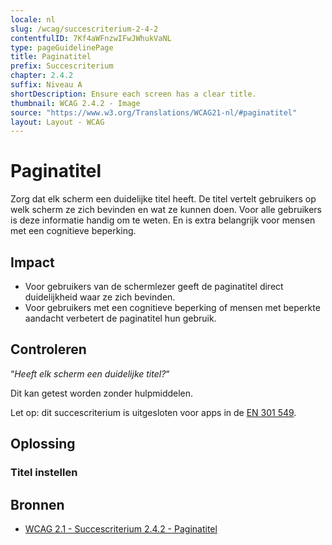 ```yaml
---
locale: nl
slug: /wcag/succescriterium-2-4-2
contentfulID: 7Kf4aWFnzwIFwJWhukVaNL
type: pageGuidelinePage
title: Paginatitel
prefix: Succescriterium
chapter: 2.4.2
suffix: Niveau A
shortDescription: Ensure each screen has a clear title.
thumbnail: WCAG 2.4.2 - Image
source: "https://www.w3.org/Translations/WCAG21-nl/#paginatitel"
layout: Layout - WCAG
---
```


# Paginatitel

Zorg dat elk scherm een duidelijke titel heeft. De titel vertelt gebruikers op welk scherm ze zich bevinden en wat ze kunnen doen. Voor alle gebruikers is deze informatie handig om te weten. En is extra belangrijk voor mensen met een cognitieve beperking.

## Impact

- Voor gebruikers van de schermlezer geeft de paginatitel direct duidelijkheid waar ze zich bevinden.
- Voor gebruikers met een cognitieve beperking of mensen met beperkte aandacht verbetert de paginatitel hun gebruik.

## Controleren

“*Heeft elk scherm een duidelijke titel?*“

Dit kan getest worden zonder hulpmiddelen.

Let op: dit succescriterium is uitgesloten voor apps in de [EN 301 549](/nl/guidelines/en-301-549).

## Oplossing

### Titel instellen

<CodeSample id="screen-title" locale="nl"/>

## Bronnen

- [WCAG 2.1 - Succescriterium 2.4.2 - Paginatitel](https://www.w3.org/Translations/WCAG21-nl/#paginatitel)